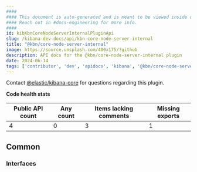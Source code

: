 ```yaml
---
####
#### This document is auto-generated and is meant to be viewed inside our experimental, new docs system.
#### Reach out in #docs-engineering for more info.
####
id: kibKbnCoreNodeServerInternalPluginApi
slug: /kibana-dev-docs/api/kbn-core-node-server-internal
title: "@kbn/core-node-server-internal"
image: https://source.unsplash.com/400x175/?github
description: API docs for the @kbn/core-node-server-internal plugin
date: 2024-06-14
tags: ['contributor', 'dev', 'apidocs', 'kibana', '@kbn/core-node-server-internal']
---
```




Contact [@elastic/kibana-core](https://github.com/orgs/elastic/teams/kibana-core) for questions regarding this plugin.

**Code health stats**

| Public API count  | Any count | Items lacking comments | Missing exports |
|-------------------|-----------|------------------------|-----------------|
| 4 | 0 | 3 | 1 |

## Common

### Interfaces
<DocDefinitionList data={kbnCoreNodeServerInternalObj.common.interfaces}/>

